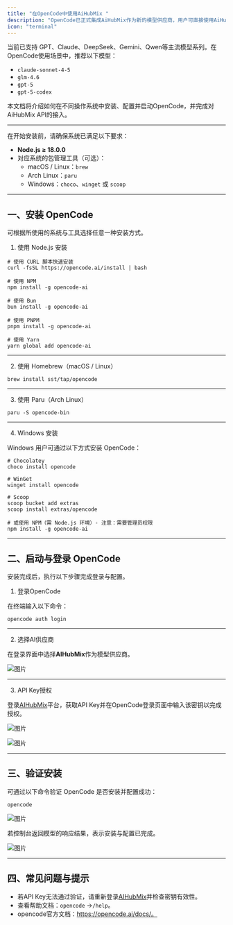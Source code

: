 ```yaml
---
title: "在OpenCode中使用AiHubMix "
description: "OpenCode已正式集成AiHubMix作为新的模型供应商，用户可直接使用AiHubMix的API Key在OpenCode中调用其模型服务。"
icon: "terminal"
---
```


当前已支持 GPT、Claude、DeepSeek、Gemini、Qwen等主流模型系列。在OpenCode使用场景中，推荐以下模型：

- `claude-sonnet-4-5`
- `glm-4.6`
- `gpt-5`
- `gpt-5-codex`

本文档将介绍如何在不同操作系统中安装、配置并启动OpenCode，并完成对AiHubMix API的接入。

---

在开始安装前，请确保系统已满足以下要求：

- **Node.js ≥ 18.0.0**
- 对应系统的包管理工具（可选）：
  - macOS / Linux：`brew`
  - Arch Linux：`paru`
  - Windows：`choco`、`winget` 或 `scoop`

---

## 一、安装 OpenCode

可根据所使用的系统与工具选择任意一种安装方式。

1. 使用 Node.js 安装

```
# 使用 CURL 脚本快速安装
curl -fsSL https://opencode.ai/install | bash

# 使用 NPM
npm install -g opencode-ai

# 使用 Bun
bun install -g opencode-ai

# 使用 PNPM
pnpm install -g opencode-ai

# 使用 Yarn
yarn global add opencode-ai
```

---

2. 使用 Homebrew（macOS / Linux）

```
brew install sst/tap/opencode
```

---

3. 使用 Paru（Arch Linux）

```
paru -S opencode-bin
```

---

4. Windows 安装

Windows 用户可通过以下方式安装 OpenCode：

```
# Chocolatey
choco install opencode

# WinGet
winget install opencode

# Scoop
scoop bucket add extras
scoop install extras/opencode

# 或使用 NPM（需 Node.js 环境）- 注意：需要管理员权限
npm install -g opencode-ai
```

---

## 二、启动与登录 OpenCode

安装完成后，执行以下步骤完成登录与配置。

1. 登录OpenCode

在终端输入以下命令：

```
opencode auth login
```

---

2. 选择AI供应商

在登录界面中选择**AIHubMix**作为模型供应商。

![图片](../../public/cn/oc1.png)

---

3. API Key授权

登录[AIHubMix](https://console.aihubmix.com/token)平台，获取API Key并在OpenCode登录页面中输入该密钥以完成授权。

![图片](../../public/cn/oc2.png)

![图片](../../public/cn/oc3.png)

---

## 三、验证安装

可通过以下命令验证 OpenCode 是否安装并配置成功：

```
opencode
```

![图片](../../public/cn/oc4.png)

若控制台返回模型的响应结果，表示安装与配置已完成。

![图片](../../public/cn/oc5.png)

---

## 四、常见问题与提示

- 若API Key无法通过验证，请重新登录[AIHubMix](https://console.aihubmix.com/token)并检查密钥有效性。
- 查看帮助文档：`opencode` -\>`/help`。
- opencode官方文档：https://opencode.ai/docs/。